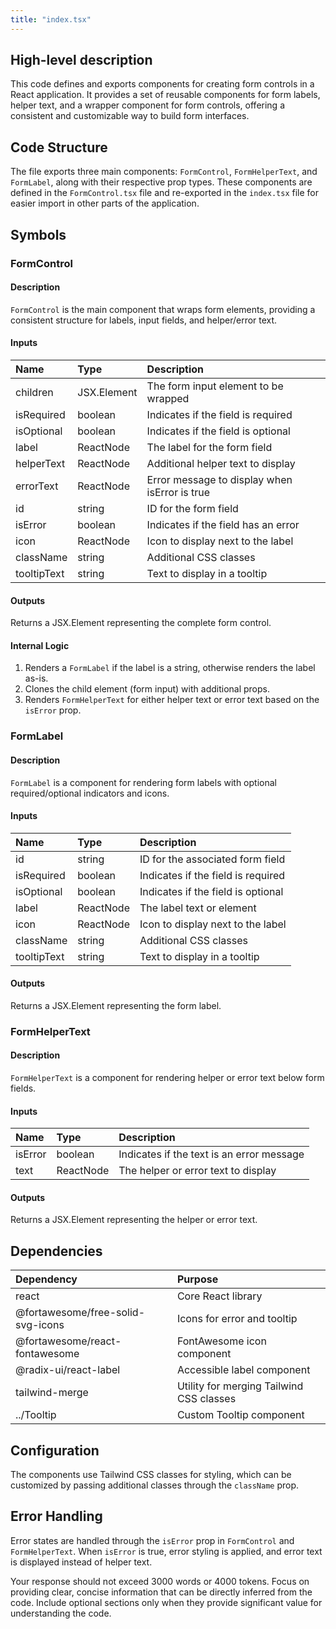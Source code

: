 ```yaml
---
title: "index.tsx"
---
```


## High-level description
This code defines and exports components for creating form controls in a React application. It provides a set of reusable components for form labels, helper text, and a wrapper component for form controls, offering a consistent and customizable way to build form interfaces.

## Code Structure
The file exports three main components: `FormControl`, `FormHelperText`, and `FormLabel`, along with their respective prop types. These components are defined in the `FormControl.tsx` file and re-exported in the `index.tsx` file for easier import in other parts of the application.

## Symbols

### FormControl
#### Description
`FormControl` is the main component that wraps form elements, providing a consistent structure for labels, input fields, and helper/error text.

#### Inputs
| Name | Type | Description |
|:-----|:-----|:------------|
| children | JSX.Element | The form input element to be wrapped |
| isRequired | boolean | Indicates if the field is required |
| isOptional | boolean | Indicates if the field is optional |
| label | ReactNode | The label for the form field |
| helperText | ReactNode | Additional helper text to display |
| errorText | ReactNode | Error message to display when isError is true |
| id | string | ID for the form field |
| isError | boolean | Indicates if the field has an error |
| icon | ReactNode | Icon to display next to the label |
| className | string | Additional CSS classes |
| tooltipText | string | Text to display in a tooltip |

#### Outputs
Returns a JSX.Element representing the complete form control.

#### Internal Logic
1. Renders a `FormLabel` if the label is a string, otherwise renders the label as-is.
2. Clones the child element (form input) with additional props.
3. Renders `FormHelperText` for either helper text or error text based on the `isError` prop.

### FormLabel
#### Description
`FormLabel` is a component for rendering form labels with optional required/optional indicators and icons.

#### Inputs
| Name | Type | Description |
|:-----|:-----|:------------|
| id | string | ID for the associated form field |
| isRequired | boolean | Indicates if the field is required |
| isOptional | boolean | Indicates if the field is optional |
| label | ReactNode | The label text or element |
| icon | ReactNode | Icon to display next to the label |
| className | string | Additional CSS classes |
| tooltipText | string | Text to display in a tooltip |

#### Outputs
Returns a JSX.Element representing the form label.

### FormHelperText
#### Description
`FormHelperText` is a component for rendering helper or error text below form fields.

#### Inputs
| Name | Type | Description |
|:-----|:-----|:------------|
| isError | boolean | Indicates if the text is an error message |
| text | ReactNode | The helper or error text to display |

#### Outputs
Returns a JSX.Element representing the helper or error text.

## Dependencies
| Dependency | Purpose |
|:-----------|:--------|
| react | Core React library |
| @fortawesome/free-solid-svg-icons | Icons for error and tooltip |
| @fortawesome/react-fontawesome | FontAwesome icon component |
| @radix-ui/react-label | Accessible label component |
| tailwind-merge | Utility for merging Tailwind CSS classes |
| ../Tooltip | Custom Tooltip component |

## Configuration
The components use Tailwind CSS classes for styling, which can be customized by passing additional classes through the `className` prop.

## Error Handling
Error states are handled through the `isError` prop in `FormControl` and `FormHelperText`. When `isError` is true, error styling is applied, and error text is displayed instead of helper text.

Your response should not exceed 3000 words or 4000 tokens. Focus on providing clear, concise information that can be directly inferred from the code. Include optional sections only when they provide significant value for understanding the code.